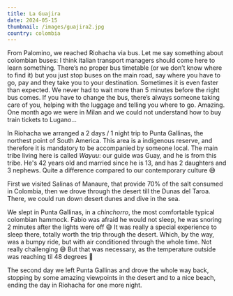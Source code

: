 ```yaml
---
title: La Guajira
date: 2024-05-15
thumbnail: /images/guajira2.jpg
country: colombia
---
```



From Palomino, we reached Riohacha via bus. Let me say something about colombian buses: I think italian transport managers should come here to learn something. There’s no proper bus timetable (or we don’t know where to find it) but you just stop buses on the main road, say where you have to go, pay and they take you to your destination. Sometimes it is even faster than expected. We never had to wait more than 5 minutes before the right bus comes. If you have to change the bus, there’s always someone taking care of you, helping with the luggage and telling you where to go. Amazing. One month ago we were in Milan and we could not understand how to buy train tickets to Lugano…

<BigSpace />

In Riohacha we arranged a 2 days / 1 night trip to Punta Gallinas, the northest point of South America. This area is a indigenous reserve, and therefore it is mandatory to be accompanied by someone local. The main tribe living here is called _Wayuu_: our guide was Guay, and he is from this tribe. He's 42 years old and married since he is 13, and has 2 daughters and 3 nephews. Quite a difference compared to our contemporary culture 😅 

<ImageComponent src="/images/guajira1.jpg" alt="Guajira1" />

First we visited Salinas of Manaure, that provide 70% of the salt consumed in Colombia, then we drove through the desert till the Dunas del Taroa. There, we could run down desert dunes and dive in the sea. 

<ImageComponent src="/images/guajira3.jpg" alt="Guajira3" />
<ImageComponent src="/images/guajira2.jpg" alt="Guajira2" />
<ImageComponent src="/images/guajira4.jpg" alt="Guajira4" />

We slept in Punta Gallinas, in a _chinchorro_, the most comfortable typical colombian hammock. Fabio was afraid he would not sleep, he was snoring 2 minutes after the lights were off 😅 It was really a special experience to sleep there, totally worth the trip through the desert. Which, by the way, was a bumpy ride, but with air conditioned through the whole time. Not really challenging 😅 But that was necessary, as the temperature outside was reaching til 48 degrees 🥵

<ImageComponent src="/images/guajira5.jpg" alt="Guajira5" />
<ImageComponent src="/images/guajira8.jpg" alt="Guajira8" />

The second day we left Punta Gallinas and drove the whole way back, stopping by some amazing viewpoints in the desert and to a nice beach, ending the day in Riohacha for one more night.

<ImageComponent src="/images/guajira6.jpg" alt="Guajira6" />

